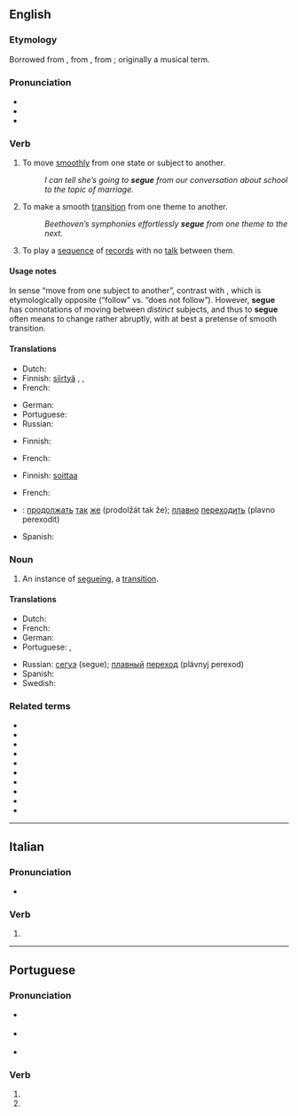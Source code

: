 {{also|segué}}
==English==
{{was wotd|2006|December|7}}

===Etymology===
Borrowed from {{bor|en|it|segue||it follows}}, from {{m|it|seguire||to follow}}, from {{der|en|la|sequor}}; originally a musical term.

===Pronunciation===
* {{IPA|/ˈsɛɡweɪ/|lang=en}}
* {{audio|en-us-segue.ogg|Audio (US)|lang=en}}
* {{homophones|lang=en|Segway}}

===Verb===
{{en-verb|segu}}

# To move [[smoothly]] from one state or subject to another.
#: ''I can tell she’s going to '''segue''' from our conversation about school to the topic of marriage.''
# {{lb|en|music}} To make a smooth [[transition]] from one theme to another.
#: ''Beethoven’s symphonies effortlessly '''segue''' from one theme to the next.''
# {{lb|en|of a disk jockey}} To play a [[sequence]] of [[record]]s with no [[talk]] between them.

====Usage notes====
In sense “move from one subject to another”, contrast with {{m|en|non sequitur||abrupt transition}}, which is etymologically opposite (“follow” vs. “does not follow”). However, '''segue''' has connotations of moving between ''distinct'' subjects, and thus to '''segue''' often means to change rather abruptly, with at best a pretense of smooth transition.

====Translations====
{{trans-top|to move smoothly from one topic to another}}
* Dutch: {{t+|nl|van}} {{t+|nl|thema}} {{t+|nl|wisselen}}
* Finnish: [[siirtyä#Finnish|siirtyä]] {{t+|fi|juohevasti}}, {{t+|fi|sujuvasti}}, {{t|fi|huomaamatta}}
* French: {{t+|fr|enchaîner}}
{{trans-mid}}
* German: {{t+|de|überleiten}}
* Portuguese: {{t|pt|[[passar]] [[para]]}}
* Russian: {{t+|ru|плавно}} {{t+|ru|переходить}}
{{trans-bottom}}

{{trans-top|music: to move smoothly from one theme to another}}
* Finnish: {{t+|fi|liukua}}
{{trans-mid}}
* French: {{t+|fr|enchaîner}}
{{trans-bottom}}

{{trans-top|to play a sequence of records without talking in between}}
* Finnish: [[soittaa#Finnish|soittaa]] {{t+|fi|putkeen}}
{{trans-mid}}
* French: {{t+|fr|enchaîner}}
{{trans-bottom}}

{{checktrans-top}}
* {{ttbc|ru}}: [[продолжать]] [[так]] [[же]] (prodolžát tak že); [[плавно]] [[переходить]] (plavno perexodit)
{{trans-mid}}
* Spanish: {{t-check|es|transición suave}}
{{trans-bottom}}

===Noun===
{{en-noun}}

# An instance of [[segueing]], a [[transition]].

====Translations====
{{trans-top|an instance of segueing, a transition}}
* Dutch: {{t+|nl|overgang|m}}
* French: {{t+|fr|transition|f}}
* German: {{t+|de|Übergang|m}}
* Portuguese: {{t+|pt|passagem}}, {{t+|pt|transição}}
{{trans-mid}}
* Russian: [[сегуэ]] (segue); [[плавный]] [[переход]] (plávnyj perexod)
* Spanish: {{t+|es|transición|f}}
* Swedish: {{t+|sv|övergång|c}}
{{trans-bottom}}

===Related terms===
* {{l|en|et seq}}
* {{l|en|non sequitur}}
* {{l|en|persecute}}
* {{l|en|prosecute}}
* {{l|en|sequel}}
* {{l|en|sequence}}
* {{l|en|suant}}
* {{l|en|sue}}
* {{l|en|suit}}
* {{l|en|suite}}

----

==Italian==

===Pronunciation===
* {{IPA|/ˈsɛɡwe/||lang=it}}

===Verb===
{{head|it|verb forms}}

# {{inflection of|seguire||3|s|pres|ind|lang=it}}

----

==Portuguese==

===Pronunciation===
* {{a|Portugal}} {{IPA|/ˈsɛ.ɣɨ/|/ˈsɛ.ɡɨ/|lang=pt}}
* {{a|Brazil}} {{IPA|/ˈsɛ.ɡi/|lang=pt}}
* {{a|South Brazil}} {{IPA|/ˈsɛ.ɡe/|lang=pt}}

===Verb===
{{head|pt|verb form}}

# {{pt-verb-form-of|seguir|e}}
# {{pt-verb-form-of|segar|e}}
